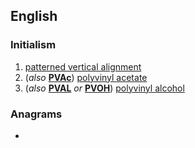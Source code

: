 ==English==

===Initialism===
{{rfc-header|Initialism}}
{{head|en|initialism}}
# [[patterned vertical alignment]]
# (''also'' '''[[PVAc]]''') [[polyvinyl acetate]]
# (''also'' '''[[PVAL]]''' ''or'' '''[[PVOH]]''') [[polyvinyl alcohol]]

===Anagrams===
* {{anagrams|en|a=apv|AVP|VPA|pav|vap}}
